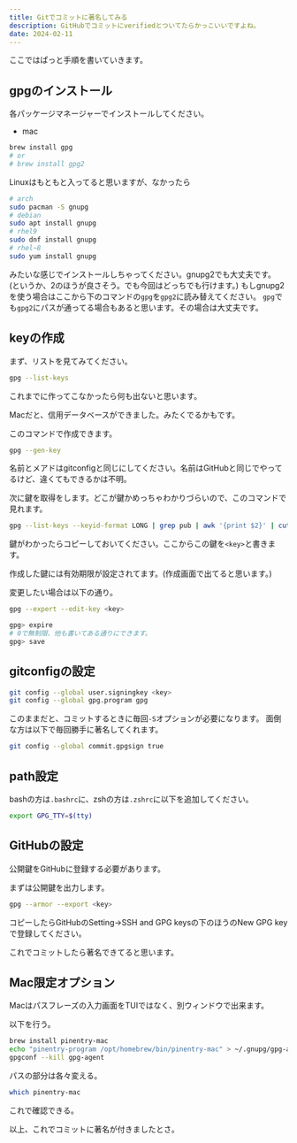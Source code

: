 ```yaml
---
title: Gitでコミットに著名してみる
description: GitHubでコミットにverifiedとついてたらかっこいいですよね。
date: 2024-02-11
---
```


ここではぱっと手順を書いていきます。

## gpgのインストール

各パッケージマネージャーでインストールしてください。

- mac

```bash
brew install gpg
# or
# brew install gpg2
```

Linuxはもともと入ってると思いますが、なかったら

```bash
# arch
sudo pacman -S gnupg
# debian
sudo apt install gnupg
# rhel9
sudo dnf install gnupg
# rhel~8
sudo yum install gnupg
```

みたいな感じでインストールしちゃってください。gnupg2でも大丈夫です。
(というか、2のほうが良さそう。でも今回はどっちでも行けます。)
もしgnupg2を使う場合はここから下のコマンドの`gpg`を`gpg2`に読み替えてください。
`gpg`でも`gpg2`にパスが通ってる場合もあると思います。その場合は大丈夫です。

## keyの作成

まず、リストを見てみてください。

```bash
gpg --list-keys
```

これまでに作ってこなかったら何も出ないと思います。

Macだと、信用データベースができました。みたくでるかもです。

このコマンドで作成できます。

```bash
gpg --gen-key
```

名前とメアドはgitconfigと同じにしてください。名前はGitHubと同じでやってるけど、違くてもできるかは不明。

次に鍵を取得をします。どこが鍵かめっちゃわかりづらいので、このコマンドで見れます。

```bash
gpg --list-keys --keyid-format LONG | grep pub | awk '{print $2}' | cut -d'/' -f2;
```

鍵がわかったらコピーしておいてください。ここからこの鍵を`<key>`と書きます。

作成した鍵には有効期限が設定されてます。(作成画面で出てると思います。)

変更したい場合は以下の通り。

```bash
gpg --expert --edit-key <key>

gpg> expire
# 0で無制限、他も書いてある通りにできます。
gpg> save
```

## gitconfigの設定

```bash
git config --global user.signingkey <key>
git config --global gpg.program gpg
```

このままだと、コミットするときに毎回`-S`オプションが必要になります。
面倒な方は以下で毎回勝手に著名してくれます。

```bash
git config --global commit.gpgsign true
```

## path設定

bashの方は`.bashrc`に、zshの方は`.zshrc`に以下を追加してください。

```bash
export GPG_TTY=$(tty)
```

## GitHubの設定

公開鍵をGitHubに登録する必要があります。

まずは公開鍵を出力します。

```bash
gpg --armor --export <key>
```

コピーしたらGitHubのSetting→SSH and GPG keysの下のほうのNew GPG keyで登録してください。

これでコミットしたら著名できてると思います。

## Mac限定オプション

Macはパスフレーズの入力画面をTUIではなく、別ウィンドウで出来ます。

以下を行う。

```bash
brew install pinentry-mac
echo "pinentry-program /opt/homebrew/bin/pinentry-mac" > ~/.gnupg/gpg-agent.conf
gpgconf --kill gpg-agent
```

パスの部分は各々変える。

```bash
which pinentry-mac
```

これで確認できる。

以上、これでコミットに著名が付きましたとさ。
